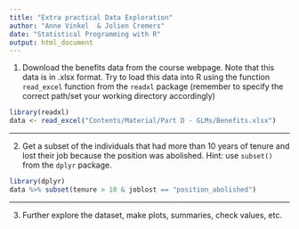 ```yaml
---
title: "Extra practical Data Exploration"
author: "Anne Vinkel  & Jolien Cremers"
date: "Statistical Programming with R"
output: html_document
---
```


1. Download the benefits data from the course webpage. Note that this data is in .xlsx format. Try to load this data into R using the function `read_excel` function from the `readxl` package (remember to specify the correct path/set your working directory accordingly)

```r
library(readxl)
data <- read_excel("Contents/Material/Part D - GLMs/Benefits.xlsx")

```

---

2. Get a subset of the individuals that had more than 10 years of tenure and lost their job because the position was abolished. Hint: use `subset()` from the `dplyr` package.
```r
library(dplyr)
data %>% subset(tenure > 10 & joblost == "position_abolished")

```

---

3. Further explore the dataset, make plots, summaries, check values, etc.

